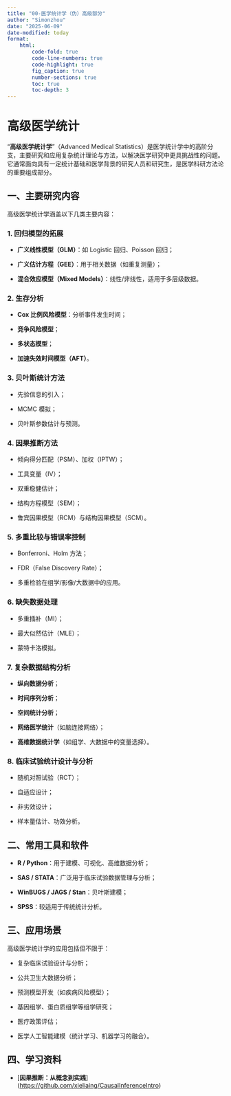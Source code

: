 ```yaml
---
title: "00-医学统计学（伪）高级部分"
author: "Simonzhou"
date: "2025-06-09"
date-modified: today
format: 
    html:
        code-fold: true
        code-line-numbers: true
        code-highlight: true
        fig_caption: true
        number-sections: true
        toc: true
        toc-depth: 3
---
```


# 高级医学统计

“**高级医学统计学**”（Advanced Medical Statistics）是医学统计学中的高阶分支，主要研究和应用复杂统计理论与方法，以解决医学研究中更具挑战性的问题。它通常面向具有一定统计基础和医学背景的研究人员和研究生，是医学科研方法论的重要组成部分。

## 一、主要研究内容

高级医学统计学涵盖以下几类主要内容：

### 1. **回归模型的拓展**

-   **广义线性模型（GLM）**：如 Logistic 回归、Poisson 回归；

-   **广义估计方程（GEE）**：用于相关数据（如重复测量）；

-   **混合效应模型（Mixed Models）**：线性/非线性，适用于多层级数据。

### 2. **生存分析**

-   **Cox 比例风险模型**：分析事件发生时间；

-   **竞争风险模型**；

-   **多状态模型**；

-   **加速失效时间模型（AFT）**。

### 3. **贝叶斯统计方法**

-   先验信息的引入；

-   MCMC 模拟；

-   贝叶斯参数估计与预测。

### 4. **因果推断方法**

-   倾向得分匹配（PSM）、加权（IPTW）；

-   工具变量（IV）；

-   双重稳健估计；

-   结构方程模型（SEM）；

-   鲁宾因果模型（RCM）与结构因果模型（SCM）。

### 5. **多重比较与错误率控制**

-   Bonferroni、Holm 方法；

-   FDR（False Discovery Rate）；

-   多重检验在组学/影像/大数据中的应用。

### 6. **缺失数据处理**

-   多重插补（MI）；

-   最大似然估计（MLE）；

-   蒙特卡洛模拟。

### 7. **复杂数据结构分析**

-   **纵向数据分析**；

-   **时间序列分析**；

-   **空间统计分析**；

-   **网络医学统计**（如脑连接网络）；

-   **高维数据统计学**（如组学、大数据中的变量选择）。

### 8. **临床试验统计设计与分析**

-   随机对照试验（RCT）；

-   自适应设计；

-   非劣效设计；

-   样本量估计、功效分析。

## 二、常用工具和软件

-   **R / Python**：用于建模、可视化、高维数据分析；

-   **SAS / STATA**：广泛用于临床试验数据管理与分析；

-   **WinBUGS / JAGS / Stan**：贝叶斯建模；

-   **SPSS**：较适用于传统统计分析。

## 三、应用场景

高级医学统计学的应用包括但不限于：

-   复杂临床试验设计与分析；

-   公共卫生大数据分析；

-   预测模型开发（如疾病风险模型）；

-   基因组学、蛋白质组学等组学研究；

-   医疗政策评估；

-   医学人工智能建模（统计学习、机器学习的融合）。

## 四、学习资料

-   \[**因果推断：从概念到实践**\](<https://github.com/xieliaing/CausalInferenceIntro>)